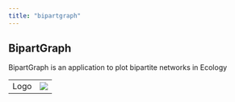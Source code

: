 ```yaml
---
title: "bipartgraph"
---
```


## BipartGraph

BipartGraph is an application to plot bipartite networks in Ecology

|      |                                  |
|:-----|:---------------------------------|
| Logo | ![](images/rect-BipartGraph.png) |

### 
